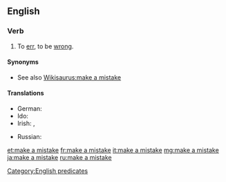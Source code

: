 ==English==

===Verb===
{{head|en|verb|head=[[make]] a [[mistake]]}}

# To [[err]], to be [[wrong]].

====Synonyms====
* See also [[Wikisaurus:make a mistake]]

====Translations====
{{trans-top|to err}}
* German: {{t+|de|versehen}}
* Ido: {{t+|io|erorar}}
* Irish: {{t|ga|déan earráid}}, {{t|ga|déan dearmad}}
{{trans-mid}}
* Russian: {{t+|ru|ошибаться}}
{{trans-bottom}}

[[Category:English predicates]]

[[et:make a mistake]]
[[fr:make a mistake]]
[[it:make a mistake]]
[[mg:make a mistake]]
[[ja:make a mistake]]
[[ru:make a mistake]]